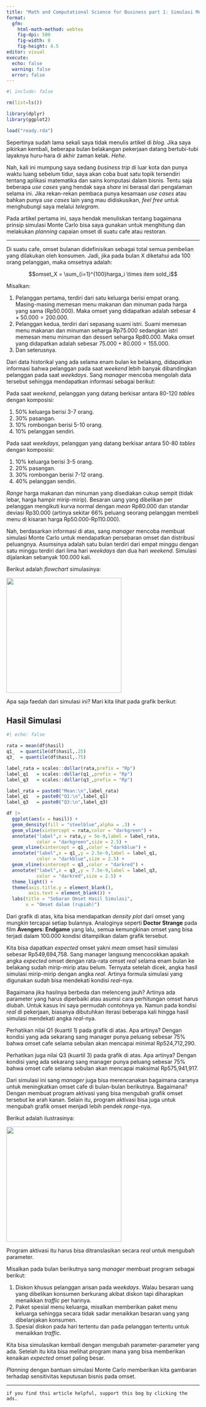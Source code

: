 ```yaml
---
title: "Math and Computational Science for Business part 1: Simulasi Monte Carlo untuk Planning Target Omset"
format: 
  gfm:
    html-math-method: webtex
    fig-dpi: 500
    fig-width: 8
    fig-height: 4.5
editor: visual
execute:
  echo: false
  warning: false
  error: false
---
```


```r
#| include: false

rm(list=ls())

library(dplyr)
library(ggplot2)

load("ready.rda")
```

Sepertinya sudah lama sekali saya tidak menulis artikel di *blog*. Jika saya pikirkan kembali, beberapa bulan belakangan pekerjaan datang bertubi-tubi layaknya huru-hara di akhir zaman kelak. *Hehe.*

Nah, kali ini mumpung saya sedang *business trip* di luar kota dan punya waktu luang sebelum tidur, saya akan coba buat satu topik tersendiri tentang aplikasi matematika dan sains komputasi dalam bisnis. Tentu saja beberapa *use cases* yang hendak saya *share* ini berasal dari pengalaman selama ini. Jika rekan-rekan pembaca punya kesamaan *use cases* atau bahkan punya *use cases* lain yang mau didiskusikan, *feel free* untuk menghubungi saya melalui *telegram*.

Pada artikel pertama ini, saya hendak menuliskan tentang bagaimana prinsip simulasi Monte Carlo bisa saya gunakan untuk menghitung dan melakukan *planning* capaian omset di suatu cafe atau restoran.

------------------------------------------------------------------------

Di suatu cafe, omset bulanan didefinisikan sebagai total semua pembelian yang dilakukan oleh konsumen. Jadi, jika pada bulan X diketahui ada 100 orang pelanggan, maka omsetnya adalah:

$$omset_X = \sum_{i=1}^{100}harga_i \times item sold_i$$

Misalkan:

1.  Pelanggan pertama, terdiri dari satu keluarga berisi empat orang. Masing-masing memesan menu makanan dan minuman pada harga yang sama (Rp50.000). Maka omset yang didapatkan adalah sebesar $4 \times 50.000 = 200.000$.
2.  Pelanggan kedua, terdiri dari sepasang suami istri. Suami memesan menu makanan dan minuman seharga Rp75.000 sedangkan istri memesan menu minuman dan dessert seharga Rp80.000. Maka omset yang didapatkan adalah sebesar $75.000 + 80.000 = 155.000$.
3.  Dan seterusnya.

Dari data historikal yang ada selama enam bulan ke belakang, didapatkan informasi bahwa pelanggan pada saat *weekend* lebih banyak dibandingkan pelanggan pada saat *weekdays*. Sang *manager* mencoba mengolah data tersebut sehingga mendapatkan informasi sebagai berikut:

Pada saat *weekend*, pelanggan yang datang berkisar antara 80-120 *tables* dengan komposisi:

1.  50% keluarga berisi 3-7 orang.
2.  30% pasangan.
3.  10% rombongan berisi 5-10 orang.
4.  10% pelanggan sendiri.

Pada saat *weekdays*, pelanggan yang datang berkisar antara 50-80 *tables* dengan komposisi:

1.  10% keluarga berisi 3-5 orang.
2.  20% pasangan.
3.  30% rombongan berisi 7-12 orang.
4.  40% pelanggan sendiri.

*Range* harga makanan dan minuman yang disediakan cukup sempit (tidak lebar, harga hampir mirip-mirip). Besaran uang yang dibelikan per pelanggan mengikuti kurva normal dengan *mean* Rp80.000 dan standar deviasi Rp30.000 (artinya sekitar 66% peluang seorang pelanggan membeli menu di kisaran harga Rp50.000-Rp110.000).

Nah, berdasarkan informasi di atas, sang *manager* mencoba membuat simulasi Monte Carlo untuk mendapatkan persebaran omset dan distribusi peluangnya. Asumsinya adalah satu bulan terdiri dari empat minggu dengan satu minggu terdiri dari lima hari *weekdays* dan dua hari *weekend*. Simulasi dijalankan sebanyak 100.000 kali.

Berikut adalah *flowchart* simulasinya:

![](IMG_0684.png){fig-align="center" width="300"}

Apa saja faedah dari simulasi ini? Mari kita lihat pada grafik berikut:

## **Hasil Simulasi**

```r
#| echo: false

rata = mean(df$hasil)
q1_  = quantile(df$hasil,.25)
q3_  = quantile(df$hasil,.75)

label_rata = scales::dollar(rata,prefix = "Rp")
label_q1   = scales::dollar(q1_,prefix = "Rp")
label_q3   = scales::dollar(q3_,prefix = "Rp")

label_rata = paste0("Mean:\n",label_rata)
label_q1   = paste0("Q1:\n",label_q1)
label_q3   = paste0("Q3:\n",label_q3)

df |>
  ggplot(aes(x = hasil)) +
  geom_density(fill = "steelblue",alpha = .3) +
  geom_vline(xintercept = rata,color = "darkgreen") +
  annotate("label",x = rata,y = 5e-9,label = label_rata,
           color = "darkgreen",size = 2.5) +
  geom_vline(xintercept = q1_,color = "darkblue") +
  annotate("label",x = q1_,y = 2.5e-9,label = label_q1,
           color = "darkblue",size = 2.5) +
  geom_vline(xintercept = q3_,color = "darkred") +
  annotate("label",x = q3_,y = 7.5e-9,label = label_q3,
           color = "darkred",size = 2.5) +
  theme_light() +
  theme(axis.title.y = element_blank(),
        axis.text = element_blank()) +
  labs(title = "Sebaran Omset Hasil Simulasi",
       x = "Omset dalam (rupiah)")
```

Dari grafik di atas, kita bisa mendapatkan *density plot* dari omset yang mungkin tercapai setiap bulannya. Analoginya seperti **Doctor Strange** pada film **Avengers: Endgame** yang lalu, semua kemungkinan omset yang bisa terjadi dalam 100.000 kondisi ditampilkan dalam grafik tersebut.

Kita bisa dapatkan *expected* omset yakni *mean* omset hasil simulasi sebesar Rp549,694,758. Sang manager langsung mencocokkan apakah angka *expected* omset dengan rata-rata omset *real* selama enam bulan ke belakang sudah mirip-mirip atau belum. Ternyata setelah dicek, angka hasil simulasi mirip-mirip dengan angka *real*. Artinya formula simulasi yang digunakan sudah bisa mendekati kondisi *real*-nya.

Bagaimana jika hasilnya berbeda dan melenceng jauh? Artinya ada parameter yang harus diperbaiki atau asumsi cara perhitungan omset harus diubah. Untuk kasus ini saya permudah contohnya ya. Namun pada kondisi *real* di pekerjaan, biasanya dibutuhkan iterasi beberapa kali hingga hasil simulasi mendekati angka *real*-nya.

Perhatikan nilai Q1 (kuartil 1) pada grafik di atas. Apa artinya? Dengan kondisi yang ada sekarang sang manager punya peluang sebesar 75% bahwa omset cafe selama sebulan akan mencapai minimal Rp524,712,290.

Perhatikan juga nilai Q3 (kuartil 3) pada grafik di atas. Apa artinya? Dengan kondisi yang ada sekarang sang manager punya peluang sebesar 75% bahwa omset cafe selama sebulan akan mencapai maksimal Rp575,941,917.

Dari simulasi ini sang *manager* juga bisa merencanakan bagaimana caranya untuk meningkatkan omset cafe di bulan-bulan berikutnya. Bagaimana? Dengan membuat program aktivasi yang bisa mengubah grafik omset tersebut ke arah kanan. Selain itu, program aktivasi bisa juga untuk mengubah grafik omset menjadi lebih pendek *range*-nya.

Berikut adalah ilustrasinya:

![](IMG_0685.jpeg){fig-align="center" width="300"}

Program aktivasi itu harus bisa ditranslasikan secara *real* untuk mengubah parameter.

Misalkan pada bulan berikutnya sang *manager* membuat program sebagai berikut:

1.  Diskon khusus pelanggan arisan pada *weekdays*. Walau besaran uang yang dibelikan konsumen berkurang akibat diskon tapi diharapkan menaikkan *traffic* per harinya.
2.  Paket spesial menu keluarga, misalkan memberikan paket menu keluarga sehingga secara tidak sadar menaikkan besaran uang yang dibelanjakan konsumen.
3.  Spesial diskon pada hari tertentu dan pada pelanggan tertentu untuk menaikkan *traffic*.

Kita bisa simulasikan kembali dengan mengubah parameter-parameter yang ada. Setelah itu kita bisa melihat program mana yang bisa memberikan kenaikan *expected* omset paling besar.

*Planning* dengan bantuan simulasi Monte Carlo memberikan kita gambaran terhadap sensitivitas keputusan bisnis pada omset.

------------------------------------------------------------------------

`if you find thsi article helpful, support this bog by clicking the ads.`
